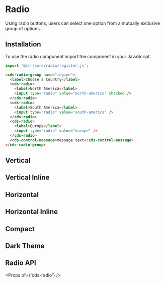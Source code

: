 
<Meta title="Forms/Radio" />

# Radio

Using radio buttons, users can select one option from a mutually exclusive group of options.

## Installation

To use the radio component import the component in your JavaScript.

```typescript
import '@clr/core/radio/register.js';
```

```html
<cds-radio-group name="region">
  <label>Choose a Country</label>
  <cds-radio>
    <label>North America</label>
    <input type="radio" value="north-america" checked />
  </cds-radio>
  <cds-radio>
    <label>South America</label>
    <input type="radio" value="south-america" />
  </cds-radio>
  <cds-radio>
    <label>Europe</label>
    <input type="radio" value="europe" />
  </cds-radio>
  <cds-control-message>message text</cds-control-message>
</cds-radio-group>
```

<Preview>
  <Story id="stories-radio--radio" />
</Preview>

## Vertical

<Preview>
  <Story id="stories-radio--vertical-group" />
</Preview>

## Vertical Inline

<Preview>
  <Story id="stories-radio--vertical-inline-group" />
</Preview>

## Horizontal

<Preview>
  <Story id="stories-radio--horizontal-group" />
</Preview>

## Horizontal Inline

<Preview>
  <Story id="stories-radio--horizontal-inline-group" />
</Preview>

## Compact

<Preview>
  <Story id="stories-radio--compact-group" />
</Preview>

## Dark Theme

<Preview>
  <Story id="stories-radio--dark-theme" />
</Preview>

## Radio API

<Props of={'cds-radio'} />
